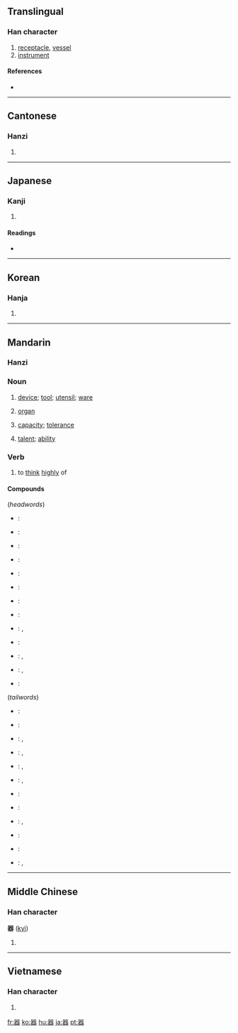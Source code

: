 {{also|噐}}
==Translingual==

===Han character===
{{Han char|rn=30|rad=口|as=13|sn=15|four=6666<sub>3</sub>|canj=口口戈大口 (RRIKR)}}

# [[receptacle]], [[vessel]]
# [[instrument]]

====References====
* {{Han ref|kx=0210.020|dkj=04349|dj=0432.260|hdz=10690.070|uh=5668|ud=22120|bh=BEB9|bd=48825}}

----

==Cantonese==

===Hanzi===
{{yue-hanzi|jyut=|y=hei3}}

# {{defn|Cantonese|sort=口13}}

----

==Japanese==

===Kanji===
{{ja-kanji|grade=4|rs=口13}}

# {{defn|Japanese}}

====Readings====
* {{ja-readings|on=[[き]] (ki)|kun=[[うつわ]] (utsuwa)}}

----

==Korean==

===Hanja===
{{ko-hanja|hangeul=기|rv=gi|mr=ki}}

# {{defn|Korean|sort=口13}}

----

==Mandarin==
{{zh-hanzi|器}}

===Hanzi===
{{cmn-hanzi|pin=[[qì]] ([[qi4]])|wg=ch'i<sup>4</sup>}}

===Noun===
{{cmn-noun|ts|pin=qì|pint=qi4|rs=口13}}

# [[device]]; [[tool]]; [[utensil]]; [[ware]]
#: {{t|cmn|器具|tr=qìjù|sc=Hani|xs=Mandarin}}
# {{medical|lang=zh-cn|skey=qi4}} [[organ]]
#: {{t-|cmn|器官|tr=qìguān|sc=Hani|xs=Mandarin}}
# [[capacity]]; [[tolerance]]
#: {{t|cmn|器量|tr=qìliàng|sc=Hani|xs=Mandarin}}
# [[talent]]; [[ability]]
#: {{t|cmn|大器晚成|tr=dàqìwǎnchéng|sc=Hani|xs=Mandarin}}

===Verb===
{{cmn-verb|ts|pin=qì|pint=qi4|rs=口13}}

# {{literary|lang=zh-tw|skey=口13}} to [[think]] [[highly]] of
#: {{t|cmn|器重|tr=qìzhòng|sc=Hani|xs=Mandarin}}

====Compounds====
{{der-top}}
(''headwords'')
* {{zh}}: {{t|cmn|器材|tr=qìcái|sc=Hani|xs=Mandarin}}
* {{zh}}: {{t-|cmn|器官|tr=qìguān|sc=Hani|xs=Mandarin}}
* {{zh}}: {{t|cmn|器件|tr=qìjiàn|sc=Hani|xs=Mandarin}}
* {{zh}}: {{t|cmn|器具|tr=qìjù|sc=Hani|xs=Mandarin}}
* {{zh}}: {{t|cmn|器量|tr=qìliàng|sc=Hani|xs=Mandarin}}
* {{zh}}: {{t-|cmn|器皿|tr=qìmǐn|sc=Hani|xs=Mandarin}}
* {{zh}}: {{t|cmn|器物|tr=qìwǔ|sc=Hani|xs=Mandarin}}
* {{zh}}: {{t-|cmn|器械|tr=qìxiè|sc=Hani|xs=Mandarin}}
* {{zh}}: {{t|cmn|器械體操|sc=Hani|xs=Mandarin}}, {{t|cmn|器械体操|tr=qìxiè tǐcāo|sc=Hani|xs=Mandarin}}
* {{zh}}: {{t-|cmn|器宇|tr=qìyǔ|sc=Hani|xs=Mandarin}}
* {{zh}}: {{t|cmn|器樂|sc=Hani|xs=Mandarin}}, {{t|cmn|器乐|tr=qìyuè|sc=Hani|xs=Mandarin}}
* {{zh}}: {{t|cmn|器質|sc=Hani|xs=Mandarin}}, {{t|cmn|器质|tr=qìzhì|sc=Hani|xs=Mandarin}}
* {{zh}}: {{t|cmn|器重|tr=qìzhòng|sc=Hani|xs=Mandarin}}
{{der-mid}}
(''tailwords'')
* {{zh}}: {{t-|cmn|瓷器|tr=cíqì|sc=Hani|xs=Mandarin}}
* {{zh}}: {{t-|cmn|磁器|tr=cíqì|sc=Hani|xs=Mandarin}}
* {{zh}}: {{t-|cmn|傳聲器|sc=Hani|xs=Mandarin}}, {{t-|cmn|传声器|tr=chuánshēngqì|sc=Hani|xs=Mandarin}}
* {{zh}}: {{t|cmn|電器|sc=Hani|xs=Mandarin}}, {{t|cmn|电器|tr=diànqì|sc=Hani|xs=Mandarin}}
* {{zh}}: {{t-|cmn|機器|sc=Hani|xs=Mandarin}}, {{t-|cmn|机器|tr=jīqì|sc=Hani|xs=Mandarin}}
* {{zh}}: {{t-|cmn|擴音器|sc=Hani|xs=Mandarin}}, {{t-|cmn|扩音器|tr=kuòyīnqì|sc=Hani|xs=Mandarin}}
* {{zh}}: {{t|cmn|木器|tr=mùqì|sc=Hani|xs=Mandarin}}
* {{zh}}: {{t-|cmn|容器|tr=róngqì|sc=Hani|xs=Mandarin}}
* {{zh}}: {{t|cmn|鐵器|sc=Hani|xs=Mandarin}}, {{t|cmn|铁器|tr=tiěqì|sc=Hani|xs=Mandarin}}
* {{zh}}: {{t-|cmn|微音器|tr=wēiyīnqì|sc=Hani|xs=Mandarin}}
* {{zh}}: {{t-|cmn|武器|tr=wǔqì|sc=Hani|xs=Mandarin}}
* {{zh}}: {{t|cmn|儀器|sc=Hani|xs=Mandarin}}, {{t|cmn|仪器|tr=yíqì|sc=Hani|xs=Mandarin}}
{{der-bottom}}

----

==Middle Chinese==

===Han character===
'''器''' ([[kyì]])<!--asterisk indicates that this is a reconstructed pronunciation-->

# {{defn|Middle Chinese|sort=口13}}

----

==Vietnamese==

===Han character===
{{vi-hantu|[[khí]]|rs=口13}}

# {{defn|Vietnamese|sort=口13}}

[[fr:器]]
[[ko:器]]
[[hu:器]]
[[ja:器]]
[[pt:器]]
